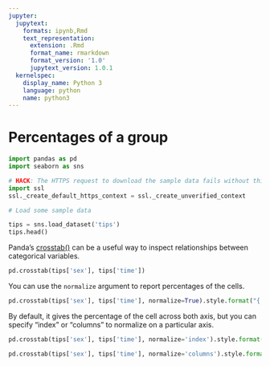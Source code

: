 ```yaml
---
jupyter:
  jupytext:
    formats: ipynb,Rmd
    text_representation:
      extension: .Rmd
      format_name: rmarkdown
      format_version: '1.0'
      jupytext_version: 1.0.1
  kernelspec:
    display_name: Python 3
    language: python
    name: python3
---
```


# Percentages of a group

```python
import pandas as pd
import seaborn as sns

# HACK: The HTTPS request to download the sample data fails without this.
import ssl
ssl._create_default_https_context = ssl._create_unverified_context
```

```python
# Load some sample data

tips = sns.load_dataset('tips')
tips.head()
```

Panda's [crosstab()](https://pandas.pydata.org/pandas-docs/version/0.23.4/generated/pandas.crosstab.html) can be a useful way to inspect relationships between categorical variables.

```python
pd.crosstab(tips['sex'], tips['time'])
```

You can use the `normalize` argument to report percentages of the cells.

```python
pd.crosstab(tips['sex'], tips['time'], normalize=True).style.format("{:.1%}")
```

By default, it gives the percentage of the cell across both axis, but you can specify "index" or "columns" to normalize on a particular axis.

```python
pd.crosstab(tips['sex'], tips['time'], normalize='index').style.format("{:.1%}")
```

```python
pd.crosstab(tips['sex'], tips['time'], normalize='columns').style.format("{:.1%}")
```

```python

```
